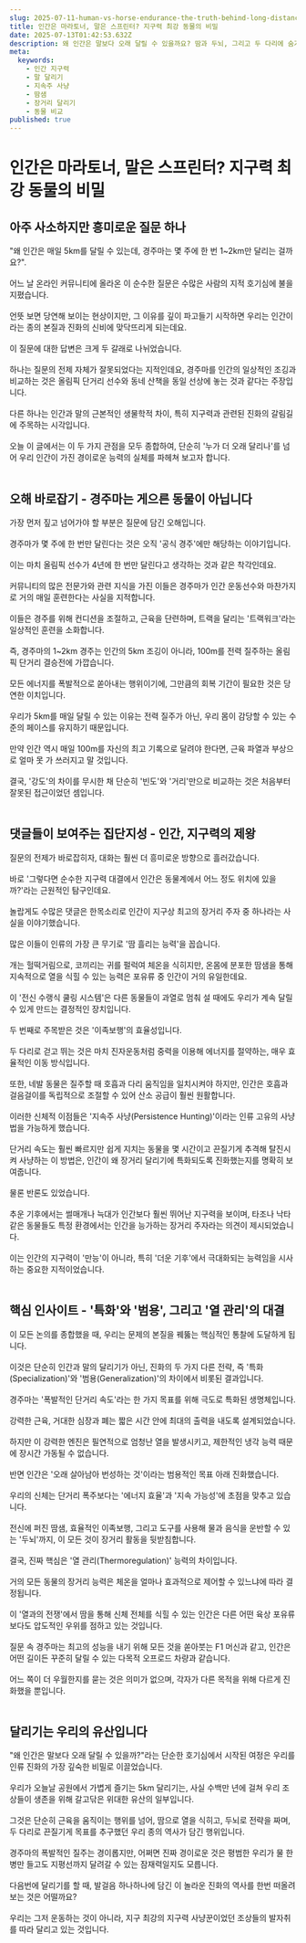 ```yaml
---
slug: 2025-07-11-human-vs-horse-endurance-the-truth-behind-long-distance-running
title: 인간은 마라토너, 말은 스프린터? 지구력 최강 동물의 비밀
date: 2025-07-13T01:42:53.632Z
description: 왜 인간은 말보다 오래 달릴 수 있을까요? 땀과 두뇌, 그리고 두 다리에 숨겨진 인류 최강의 생존 무기, '지구력'의 비밀을 파헤치고 동물계 최고의 마라토너가 인간인 이유를 알려드립니다.
meta:
  keywords:
    - 인간 지구력
    - 말 달리기
    - 지속주 사냥
    - 땀샘
    - 장거리 달리기
    - 동물 비교
published: true
---
```


# 인간은 마라토너, 말은 스프린터? 지구력 최강 동물의 비밀

<h2>아주 사소하지만 흥미로운 질문 하나</h2>
"왜 인간은 매일 5km를 달릴 수 있는데, 경주마는 몇 주에 한 번 1~2km만 달리는 걸까요?".<br /><br />어느 날 온라인 커뮤니티에 올라온 이 순수한 질문은 수많은 사람의 지적 호기심에 불을 지폈습니다.<br /><br />언뜻 보면 당연해 보이는 현상이지만, 그 이유를 깊이 파고들기 시작하면 우리는 인간이라는 종의 본질과 진화의 신비에 맞닥뜨리게 되는데요.<br /><br />이 질문에 대한 답변은 크게 두 갈래로 나뉘었습니다.<br /><br />하나는 질문의 전제 자체가 잘못되었다는 지적인데요, 경주마를 인간의 일상적인 조깅과 비교하는 것은 올림픽 단거리 선수와 동네 산책을 동일 선상에 놓는 것과 같다는 주장입니다.<br /><br />다른 하나는 인간과 말의 근본적인 생물학적 차이, 특히 지구력과 관련된 진화의 갈림길에 주목하는 시각입니다.<br /><br />오늘 이 글에서는 이 두 가지 관점을 모두 종합하여, 단순히 '누가 더 오래 달리나'를 넘어 우리 인간이 가진 경이로운 능력의 실체를 파헤쳐 보고자 합니다.<br /><br />

<h2>오해 바로잡기 - 경주마는 게으른 동물이 아닙니다</h2>

가장 먼저 짚고 넘어가야 할 부분은 질문에 담긴 오해입니다.<br /><br />경주마가 몇 주에 한 번만 달린다는 것은 오직 '공식 경주'에만 해당하는 이야기입니다.<br /><br />이는 마치 올림픽 선수가 4년에 한 번만 달린다고 생각하는 것과 같은 착각인데요.<br /><br />커뮤니티의 많은 전문가와 관련 지식을 가진 이들은 경주마가 인간 운동선수와 마찬가지로 거의 매일 훈련한다는 사실을 지적합니다.<br /><br />이들은 경주를 위해 컨디션을 조절하고, 근육을 단련하며, 트랙을 달리는 '트랙워크'라는 일상적인 훈련을 소화합니다.<br /><br />즉, 경주마의 1~2km 경주는 인간의 5km 조깅이 아니라, 100m를 전력 질주하는 올림픽 단거리 결승전에 가깝습니다.<br /><br />모든 에너지를 폭발적으로 쏟아내는 행위이기에, 그만큼의 회복 기간이 필요한 것은 당연한 이치입니다.<br /><br />우리가 5km를 매일 달릴 수 있는 이유는 전력 질주가 아닌, 우리 몸이 감당할 수 있는 수준의 페이스를 유지하기 때문입니다.<br /><br />만약 인간 역시 매일 100m를 자신의 최고 기록으로 달려야 한다면, 근육 파열과 부상으로 얼마 못 가 쓰러지고 말 것입니다.<br /><br />결국, '강도'의 차이를 무시한 채 단순히 '빈도'와 '거리'만으로 비교하는 것은 처음부터 잘못된 접근이었던 셈입니다.<br /><br />

<h2>댓글들이 보여주는 집단지성 - 인간, 지구력의 제왕</h2>

질문의 전제가 바로잡히자, 대화는 훨씬 더 흥미로운 방향으로 흘러갔습니다.<br /><br />바로 '그렇다면 순수한 지구력 대결에서 인간은 동물계에서 어느 정도 위치에 있을까?'라는 근원적인 탐구인데요.<br /><br />놀랍게도 수많은 댓글은 한목소리로 인간이 지구상 최고의 장거리 주자 중 하나라는 사실을 이야기했습니다.<br /><br />많은 이들이 인류의 가장 큰 무기로 '땀 흘리는 능력'을 꼽습니다.<br /><br />개는 헐떡거림으로, 코끼리는 귀를 펄럭여 체온을 식히지만, 온몸에 분포한 땀샘을 통해 지속적으로 열을 식힐 수 있는 능력은 포유류 중 인간이 거의 유일한데요.<br /><br />이 '전신 수랭식 쿨링 시스템'은 다른 동물들이 과열로 멈춰 설 때에도 우리가 계속 달릴 수 있게 만드는 결정적인 장치입니다.<br /><br />두 번째로 주목받은 것은 '이족보행'의 효율성입니다.<br /><br />두 다리로 걷고 뛰는 것은 마치 진자운동처럼 중력을 이용해 에너지를 절약하는, 매우 효율적인 이동 방식입니다.<br /><br />또한, 네발 동물은 질주할 때 호흡과 다리 움직임을 일치시켜야 하지만, 인간은 호흡과 걸음걸이를 독립적으로 조절할 수 있어 산소 공급이 훨씬 원활합니다.<br /><br />이러한 신체적 이점들은 '지속주 사냥(Persistence Hunting)'이라는 인류 고유의 사냥법을 가능하게 했습니다.<br /><br />단거리 속도는 훨씬 빠르지만 쉽게 지치는 동물을 몇 시간이고 끈질기게 추격해 탈진시켜 사냥하는 이 방법은, 인간이 왜 장거리 달리기에 특화되도록 진화했는지를 명확히 보여줍니다.<br /><br />물론 반론도 있었습니다.<br /><br />추운 기후에서는 썰매개나 늑대가 인간보다 훨씬 뛰어난 지구력을 보이며, 타조나 낙타 같은 동물들도 특정 환경에서는 인간을 능가하는 장거리 주자라는 의견이 제시되었습니다.<br /><br />이는 인간의 지구력이 '만능'이 아니라, 특히 '더운 기후'에서 극대화되는 능력임을 시사하는 중요한 지적이었습니다.<br /><br />

<h2>핵심 인사이트 - '특화'와 '범용', 그리고 '열 관리'의 대결</h2>

이 모든 논의를 종합했을 때, 우리는 문제의 본질을 꿰뚫는 핵심적인 통찰에 도달하게 됩니다.<br /><br />이것은 단순히 인간과 말의 달리기가 아닌, 진화의 두 가지 다른 전략, 즉 '특화(Specialization)'와 '범용(Generalization)'의 차이에서 비롯된 결과입니다.<br /><br />경주마는 '폭발적인 단거리 속도'라는 한 가지 목표를 위해 극도로 특화된 생명체입니다.<br /><br />강력한 근육, 거대한 심장과 폐는 짧은 시간 안에 최대의 출력을 내도록 설계되었습니다.<br /><br />하지만 이 강력한 엔진은 필연적으로 엄청난 열을 발생시키고, 제한적인 냉각 능력 때문에 장시간 가동될 수 없습니다.<br /><br />반면 인간은 '오래 살아남아 번성하는 것'이라는 범용적인 목표 아래 진화했습니다.<br /><br />우리의 신체는 단거리 폭주보다는 '에너지 효율'과 '지속 가능성'에 초점을 맞추고 있습니다.<br /><br />전신에 퍼진 땀샘, 효율적인 이족보행, 그리고 도구를 사용해 물과 음식을 운반할 수 있는 '두뇌'까지, 이 모든 것이 장거리 활동을 뒷받침합니다.<br /><br />결국, 진짜 핵심은 '열 관리(Thermoregulation)' 능력의 차이입니다.<br /><br />거의 모든 동물의 장거리 능력은 체온을 얼마나 효과적으로 제어할 수 있느냐에 따라 결정됩니다.<br /><br />이 '열과의 전쟁'에서 땀을 통해 신체 전체를 식힐 수 있는 인간은 다른 어떤 육상 포유류보다도 압도적인 우위를 점하고 있는 것입니다.<br /><br />질문 속 경주마는 최고의 성능을 내기 위해 모든 것을 쏟아붓는 F1 머신과 같고, 인간은 어떤 길이든 꾸준히 달릴 수 있는 다목적 오프로드 차량과 같습니다.<br /><br />어느 쪽이 더 우월한지를 묻는 것은 의미가 없으며, 각자가 다른 목적을 위해 다르게 진화했을 뿐입니다.<br /><br />

<h2>달리기는 우리의 유산입니다</h2>

"왜 인간은 말보다 오래 달릴 수 있을까?"라는 단순한 호기심에서 시작된 여정은 우리를 인류 진화의 가장 깊숙한 비밀로 이끌었습니다.<br /><br />우리가 오늘날 공원에서 가볍게 즐기는 5km 달리기는, 사실 수백만 년에 걸쳐 우리 조상들이 생존을 위해 갈고닦은 위대한 유산의 일부입니다.<br /><br />그것은 단순히 근육을 움직이는 행위를 넘어, 땀으로 열을 식히고, 두뇌로 전략을 짜며, 두 다리로 끈질기게 목표를 추구했던 우리 종의 역사가 담긴 행위입니다.<br /><br />경주마의 폭발적인 질주는 경이롭지만, 어쩌면 진짜 경이로운 것은 평범한 우리가 물 한 병만 들고도 지평선까지 달려갈 수 있는 잠재력일지도 모릅니다.<br /><br />다음번에 달리기를 할 때, 발걸음 하나하나에 담긴 이 놀라운 진화의 역사를 한번 떠올려 보는 것은 어떨까요?<br /><br />우리는 그저 운동하는 것이 아니라, 지구 최강의 지구력 사냥꾼이었던 조상들의 발자취를 따라 달리고 있는 것입니다.<br /><br />
